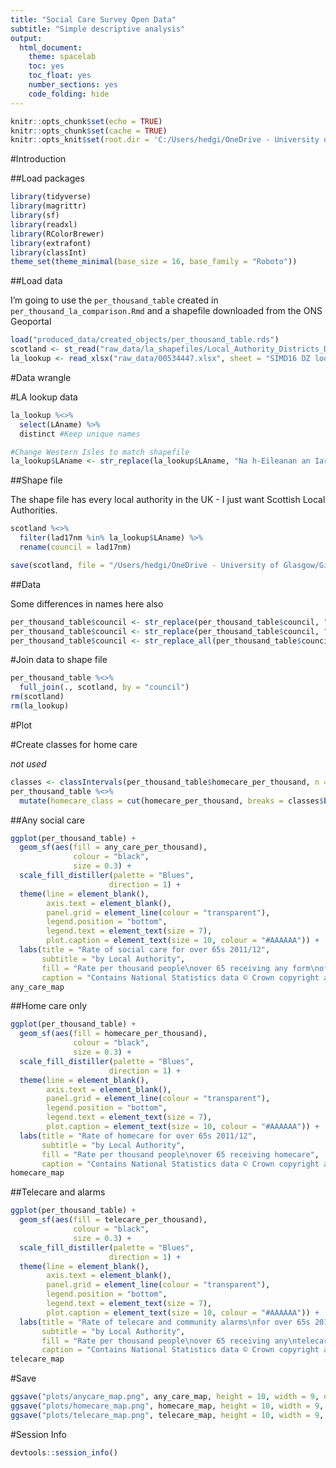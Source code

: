 ```yaml
---
title: "Social Care Survey Open Data"
subtitle: "Simple descriptive analysis"
output: 
  html_document:
    theme: spacelab
    toc: yes
    toc_float: yes
    number_sections: yes
    code_folding: hide
---
```


```r
knitr::opts_chunk$set(echo = TRUE)
knitr::opts_chunk$set(cache = TRUE)
knitr::opts_knit$set(root.dir = 'C:/Users/hedgi/OneDrive - University of Glasgow/GitHub/social_care_open_data')
```

#Introduction

##Load packages

```r
library(tidyverse)
library(magrittr)
library(sf)
library(readxl)
library(RColorBrewer)
library(extrafont)
library(classInt)
theme_set(theme_minimal(base_size = 16, base_family = "Roboto"))
```


##Load data

I'm going to use the `per_thousand_table` created in `per_thousand_la_comparison.Rmd` and a shapefile downloaded from the ONS Geoportal


```r
load("produced_data/created_objects/per_thousand_table.rds")
scotland <- st_read("raw_data/la_shapefiles/Local_Authority_Districts_December_2017_Full_Clipped_Boundaries_in_Great_Britain.shp")
la_lookup <- read_xlsx("raw_data/00534447.xlsx", sheet = "SIMD16 DZ look-up data")
```


#Data wrangle

#LA lookup data

```r
la_lookup %<>% 
  select(LAname) %>% 
  distinct #Keep unique names 

#Change Western Isles to match shapefile
la_lookup$LAname <- str_replace(la_lookup$LAname, "Na h-Eileanan an Iar", "Na h-Eileanan Siar") 
```

##Shape file

The shape file has every local authority in the UK - I just want Scottish Local Authorities. 

```r
scotland %<>%
  filter(lad17nm %in% la_lookup$LAname) %>% 
  rename(council = lad17nm)
```

```r
save(scotland, file = "/Users/hedgi/OneDrive - University of Glasgow/GitHub/scotland_la_shp.rds")
```

##Data

Some differences in names here also

```r
per_thousand_table$council <- str_replace(per_thousand_table$council, "Edinburgh, City of", "City of Edinburgh")
per_thousand_table$council <- str_replace(per_thousand_table$council, "Eilean Siar", "Na h-Eileanan Siar")
per_thousand_table$council <- str_replace_all(per_thousand_table$council, "&", "and")

```

#Join data to shape file

```r
per_thousand_table %<>%
  full_join(., scotland, by = "council")
rm(scotland)
rm(la_lookup)
```

#Plot

#Create classes for home care

*not used*

```r
classes <- classIntervals(per_thousand_table$homecare_per_thousand, n = 5, style = "jenks")
per_thousand_table %<>%
  mutate(homecare_class = cut(homecare_per_thousand, breaks = classes$brks, include.lowest = TRUE))
```

##Any social care

```r
ggplot(per_thousand_table) +
  geom_sf(aes(fill = any_care_per_thousand),
              colour = "black",
              size = 0.3) +
  scale_fill_distiller(palette = "Blues",
                      direction = 1) +
  theme(line = element_blank(),
        axis.text = element_blank(),
        panel.grid = element_line(colour = "transparent"),
        legend.position = "bottom",
        legend.text = element_text(size = 7),
        plot.caption = element_text(size = 10, colour = "#AAAAAA")) +
  labs(title = "Rate of social care for over 65s 2011/12",
       subtitle = "by Local Authority",
       fill = "Rate per thousand people\nover 65 receiving any form\nof social care",
       caption = "Contains National Statistics data © Crown copyright and database right 2018\nContains OS data © Crown copyright and database right 2018") -> any_care_map
any_care_map
```

##Home care only

```r
ggplot(per_thousand_table) +
  geom_sf(aes(fill = homecare_per_thousand),
              colour = "black",
              size = 0.3) +
  scale_fill_distiller(palette = "Blues",
                      direction = 1) +
  theme(line = element_blank(),
        axis.text = element_blank(),
        panel.grid = element_line(colour = "transparent"),
        legend.position = "bottom",
        legend.text = element_text(size = 7),
        plot.caption = element_text(size = 10, colour = "#AAAAAA")) +
  labs(title = "Rate of homecare for over 65s 2011/12",
       subtitle = "by Local Authority",
       fill = "Rate per thousand people\nover 65 receiving homecare",
       caption = "Contains National Statistics data © Crown copyright and database right 2018\nContains OS data © Crown copyright and database right 2018") -> homecare_map
homecare_map
```


##Telecare and alarms

```r
ggplot(per_thousand_table) +
  geom_sf(aes(fill = telecare_per_thousand),
              colour = "black",
              size = 0.3) +
  scale_fill_distiller(palette = "Blues",
                      direction = 1) +
  theme(line = element_blank(),
        axis.text = element_blank(),
        panel.grid = element_line(colour = "transparent"),
        legend.position = "bottom",
        legend.text = element_text(size = 7),
        plot.caption = element_text(size = 10, colour = "#AAAAAA")) +
  labs(title = "Rate of telecare and community alarms\nfor over 65s 2011/12",
       subtitle = "by Local Authority",
       fill = "Rate per thousand people\nover 65 receiving any\ntelecare or community alarm\nservices",
       caption = "Contains National Statistics data © Crown copyright and database right 2018\nContains OS data © Crown copyright and database right 2018") -> telecare_map
telecare_map
```




#Save

```r
ggsave("plots/anycare_map.png", any_care_map, height = 10, width = 9, dpi = 600)
ggsave("plots/homecare_map.png", homecare_map, height = 10, width = 9, dpi = 600)
ggsave("plots/telecare_map.png", telecare_map, height = 10, width = 9, dpi = 600)
```


#Session Info

```r
devtools::session_info()
```


